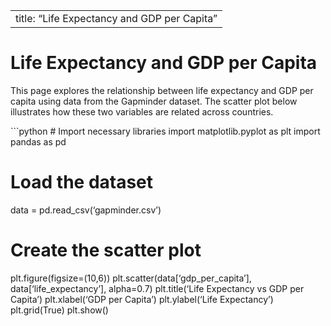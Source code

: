 
---
title: "Life Expectancy and GDP per Capita"
---

# Life Expectancy and GDP per Capita

This page explores the relationship between life expectancy and GDP per capita using data from the Gapminder dataset. The scatter plot below illustrates how these two variables are related across countries.

```python
# Import necessary libraries
import matplotlib.pyplot as plt
import pandas as pd

# Load the dataset
data = pd.read_csv('gapminder.csv')

# Create the scatter plot
plt.figure(figsize=(10,6))
plt.scatter(data['gdp_per_capita'], data['life_expectancy'], alpha=0.7)
plt.title('Life Expectancy vs GDP per Capita')
plt.xlabel('GDP per Capita')
plt.ylabel('Life Expectancy')
plt.grid(True)
plt.show()
